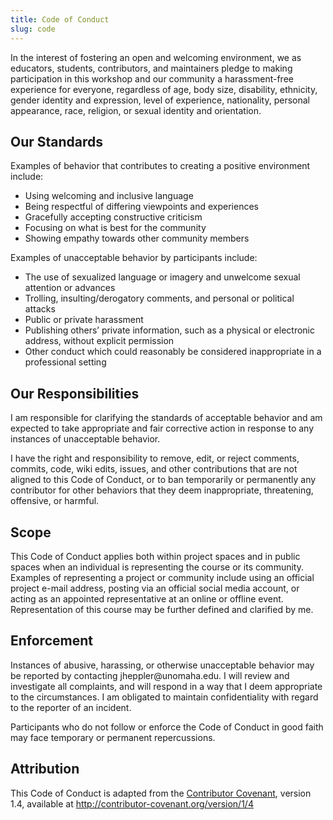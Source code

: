 ```yaml
---
title: Code of Conduct
slug: code
---
```


In the interest of fostering an open and welcoming environment, we as educators, students, contributors, and maintainers pledge to making participation in this workshop and our community a harassment-free experience for everyone, regardless of age, body size, disability, ethnicity, gender identity and expression, level of experience, nationality, personal appearance, race, religion, or sexual identity and orientation.

## Our Standards

Examples of behavior that contributes to creating a positive environment include:

* Using welcoming and inclusive language
* Being respectful of differing viewpoints and experiences
* Gracefully accepting constructive criticism
* Focusing on what is best for the community
* Showing empathy towards other community members

Examples of unacceptable behavior by participants include:

* The use of sexualized language or imagery and unwelcome sexual attention or advances
* Trolling, insulting/derogatory comments, and personal or political attacks
* Public or private harassment
* Publishing others' private information, such as a physical or electronic address, without explicit permission
* Other conduct which could reasonably be considered inappropriate in a professional setting

## Our Responsibilities

I am responsible for clarifying the standards of acceptable behavior and am expected to take appropriate and fair corrective action in response to any instances of unacceptable behavior.

I have the right and responsibility to remove, edit, or reject comments, commits, code, wiki edits, issues, and other contributions that are not aligned to this Code of Conduct, or to ban temporarily or permanently any contributor for other behaviors that they deem inappropriate, threatening, offensive, or harmful.

## Scope

This Code of Conduct applies both within project spaces and in public spaces when an individual is representing the course or its community. Examples of representing a project or community include using an official project e-mail address, posting via an official social media account, or acting as an appointed representative at an online or offline event. Representation of this course may be further defined and clarified by me.

## Enforcement

Instances of abusive, harassing, or otherwise unacceptable behavior may be reported by contacting jheppler@unomaha.edu. I will review and investigate all complaints, and will respond in a way that I deem appropriate to the circumstances. I am obligated to maintain confidentiality with regard to the reporter of an incident.

Participants who do not follow or enforce the Code of Conduct in good faith may face temporary or permanent repercussions.

## Attribution

This Code of Conduct is adapted from the [Contributor Covenant][homepage], version 1.4, available at [http://contributor-covenant.org/version/1/4][version]

[homepage]: http://contributor-covenant.org
[version]: http://contributor-covenant.org/version/1/4/
